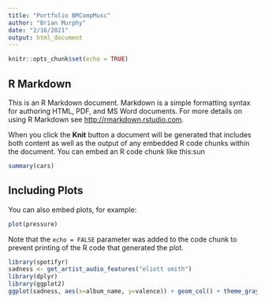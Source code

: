 ```yaml
---
title: "Portfolio BMCompMusc"
author: "Brian Murphy"
date: "2/16/2021"
output: html_document
---
```


```r
knitr::opts_chunk$set(echo = TRUE)
```

## R Markdown

This is an R Markdown document. Markdown is a simple formatting syntax for authoring HTML, PDF, and MS Word documents. For more details on using R Markdown see <http://rmarkdown.rstudio.com>.

When you click the **Knit** button a document will be generated that includes both content as well as the output of any embedded R code chunks within the document. You can embed an R code chunk like this:sun

```r
summary(cars)
```

## Including Plots

You can also embed plots, for example:

```r
plot(pressure)
```

Note that the `echo = FALSE` parameter was added to the code chunk to prevent printing of the R code that generated the plot.

```r
library(spotifyr)
sadness <- get_artist_audio_features("eliott smith")
library(dplyr)
library(ggplot2) 
ggplot(sadness, aes(x=album_name, y=valence)) + geom_col() + theme_gray() + ggtitle("valence of Elliott Smith's albums")
```

